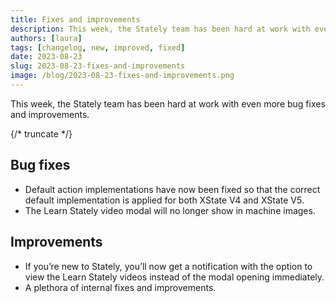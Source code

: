 ```yaml
---
title: Fixes and improvements
description: This week, the Stately team has been hard at work with even more bug fixes and improvements.
authors: [laura]
tags: [changelog, new, improved, fixed]
date: 2023-08-23
slug: 2023-08-23-fixes-and-improvements
image: /blog/2023-08-23-fixes-and-improvements.png
---
```


This week, the Stately team has been hard at work with even more bug fixes and improvements.

{/* truncate */}

## Bug fixes

- Default action implementations have now been fixed so that the correct default implementation is applied for both XState V4 and XState V5.
- The Learn Stately video modal will no longer show in machine images.

## Improvements

- If you’re new to Stately, you’ll now get a notification with the option to view the Learn Stately videos instead of the modal opening immediately.
- A plethora of internal fixes and improvements.
